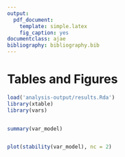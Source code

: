 ```yaml
---
output: 
  pdf_document:
    template: simple.latex 
    fig_caption: yes
documentclass: ajae
bibliography: bibliography.bib
---
```


# Tables and Figures

```r
load('analysis-output/results.Rda')
library(xtable)
library(vars)


summary(var_model)



```



```r

plot(stability(var_model), nc = 2)

```